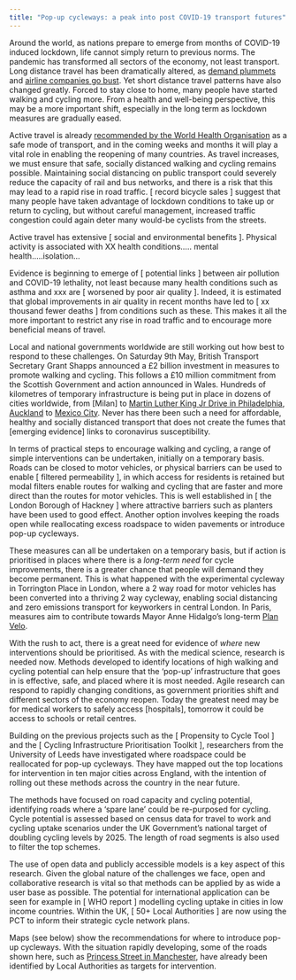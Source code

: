```yaml
---
title: "Pop-up cycleways: a peak into post COVID-19 transport futures"
---
```


Around the world, as nations prepare to emerge from months of COVID-19 induced lockdown, life cannot simply return to previous norms. The pandemic has transformed all sectors of the economy, not least transport. Long distance travel has been dramatically altered, as [demand plummets](https://osf.io/preprints/socarxiv/v3g5d/) and [airline companies go bust](https://arxiv.org/abs/2004.08460). Yet short distance travel patterns have also changed greatly. Forced to stay close to home, many people have started walking and cycling more. From a health and well-being perspective, this may be a more important shift, especially in the long term as lockdown measures are gradually eased.

Active travel is already [recommended by the World Health Organisation](https://who.canto.global/pdfviewer/viewer/viewer.html?share=share%2Calbum%2CU6GDM&column=document&id=q3v02qdsh114763ffe3apo4s2p&suffix=pdf) as a safe mode of transport, and in the coming weeks and months it will play a vital role in enabling the reopening of many countries. As travel increases, we must ensure that safe, socially distanced walking and cycling remains possible. Maintaining social distancing on public transport could severely reduce the capacity of rail and bus networks, and there is a risk that this may lead to a rapid rise in road traffic.  [ record bicycle sales ] suggest that many people have taken advantage of lockdown conditions to take up or return to cycling, but without careful management, increased traffic congestion could again deter many would-be cyclists from the streets. 

Active travel has extensive [ social and environmental benefits ]. Physical activity is associated with XX health conditions….. mental health…..isolation...

Evidence is beginning to emerge of [ potential links ] between air pollution and COVID-19 lethality, not least because many health conditions such as asthma and xxx are [ worsened by poor air quality ]. Indeed, it is estimated that global improvements in air quality in recent months have led to [ xx thousand fewer deaths ] from conditions such as these. This makes it all the more important to restrict any rise in road traffic and to encourage more beneficial means of travel.

Local and national governments worldwide are still working out how best to respond to these challenges. On Saturday 9th May, British Transport Secretary Grant Shapps announced a £2 billion investment in measures to promote walking and cycling. This follows a £10 million commitment from the Scottish Government and action announced in Wales. Hundreds of kilometres of temporary infrastructure is being put in place in dozens of cities worldwide, from [Milan] to [Martin Luther King Jr Drive in Philadelphia](https://www.theguardian.com/world/2020/apr/11/world-cities-turn-their-streets-over-to-walkers-and-cyclists ""), [Auckland](https://www.roadtraffic-technology.com/news/nz-govt-extra-wide-footpaths/) to [Mexico City](https://bicitekas.org/sites/default/files/public/manuales/propuesta_ciclovias_temporales_cdmxvfinal.pdf). Never has there been such a need for affordable, healthy and socially distanced transport that does not create the fumes that [emerging evidence] links to coronavirus susceptibility. 

In terms of practical steps to encourage walking and cycling, a range of simple interventions can be undertaken, initially on a temporary basis. Roads can be closed to motor vehicles, or physical barriers can be used to enable [ filtered permeability ], in which access for residents is retained but modal filters enable routes for walking and cycling that are faster and more direct than the routes for motor vehicles. This is well established in [ the London Borough of Hackney ] where attractive barriers such as planters have been used to good effect. Another option involves keeping the roads open while reallocating excess roadspace to widen pavements or introduce pop-up cycleways. 

These measures can all be undertaken on a temporary basis, but if action is prioritised in places where there is a *long-term need* for cycle improvements, there is a greater chance that people will demand they become permanent. This is what happened with the experimental cycleway in Torrington Place in London, where a 2 way road for motor vehicles has been converted into a thriving 2 way cycleway, enabling social distancing and zero emissions transport for keyworkers in central London. In Paris, measures aim to contribute towards Mayor Anne Hidalgo's long-term [Plan Velo](https://www.curbed.com/2020/1/15/21065343/bike-paris-cycling-anne-hidalgo).

With the rush to act, there is a great need for evidence of *where* new interventions should be prioritised. As with the medical science, research is needed now. Methods developed to identify locations of high walking and cycling potential can help ensure that the ‘pop-up’ infrastructure that goes in is effective, safe, and placed where it is most needed. Agile research can respond to rapidly changing conditions, as government priorities shift and different sectors of the economy reopen. Today the greatest need may be for medical workers to safely access [hospitals], tomorrow it could be access to schools or retail centres.

Building on the previous projects such as the [ Propensity to Cycle Tool ] and the [ Cycling Infrastructure Prioritisation Toolkit ], researchers from the University of Leeds have investigated where roadspace could be reallocated for pop-up cycleways. They have mapped out the top locations for intervention in ten major cities across England, with the intention of rolling out these methods across the country in the near future. 

The methods have focused on road capacity and cycling potential, identifying roads where a ‘spare lane’ could be re-purposed for cycling. Cycle potential is assessed based on census data for travel to work and cycling uptake scenarios under the UK Government’s national target of doubling cycling levels by 2025. The length of road segments is also used to filter the top schemes.

The use of open data and publicly accessible models is a key aspect of this research. Given the global nature of the challenges we face, open and collaborative research is vital so that methods can be applied by as wide a user base as possible. The potential for international application can be seen for example in [ WHO report ] modelling cycling uptake in cities in low income countries. Within the UK, [ 50+ Local Authorities ] are now using the PCT to inform their strategic cycle network plans.

Maps (see below) show the recommendations for where to introduce pop-up cycleways. With the situation rapidly developing, some of the roads shown here, such as [Princess Street in Manchester](https://www.manchestereveningnews.co.uk/news/greater-manchester-news/part-deansgate-close-cars-city-18178175), have already been identified by Local Authorities as targets for intervention.







<!-- # Where is pop-up infrastructure most needed? -->

<!-- # Story  -->

<!-- The COVID-19 pandemic has transformed all sectors of the economy. -->
<!-- Transport patterns have been dramatically altered, with much discussion of plummeting demand for long distance travel. -->
<!-- Yet short-distance travel patterns have also changed greatly and, from a health and well-being perspective, this may be a more important shift. -->
<!-- With temporary infrastructure being put in place in dozens of cities worldwide, from [Park Lane in London](https://www.forbes.com/sites/carltonreid/2020/05/06/pop-up-cycleway-for-park-lane-as-tenfold-increase-in-cycling-predicted-for-london/#48aad0705b1e) to [Martin Luther King Jr Drive in Philadelphia](https://www.theguardian.com/world/2020/apr/11/world-cities-turn-their-streets-over-to-walkers-and-cyclists), [Auckland](https://www.roadtraffic-technology.com/news/nz-govt-extra-wide-footpaths/) to [Mexico City](https://bicitekas.org/sites/default/files/public/manuales/propuesta_ciclovias_temporales_cdmxvfinal.pdf), never has there been such a need for affordable, healthy and socially isolated transport that does not create the fumes that emerging evidence links to coronavirus susceptibility. -->
<!-- With the rush to act, there is a great need for evidence of *where* new interventions should be prioritised. -->
<!-- As with the medical science, research is needed now. -->
<!-- Methods developed to identify locations of high walking and cycling potential can help ensure that the 'pop-up' infrastructure that goes in now is effective, safe, and placed where it is most needed. -->


<!-- (this would be two to three sentences summarizing the article’s focus) -->

<!-- # Significance  -->

<!-- (why is this story interesting/relevant? Particularly to general audience, why should they care?)  --> 
<!-- Politicians of all stripes recognise the importance of acting now to prevent a surge in car use and resulting air pollution when the lockdown is gradually released. -->
<!-- Sadiq Kahn has advocated re-allocating road space for walking and cycling, and Boris Johnson has [talked](https://twitter.com/SomethingELLIS/status/1258031387334053888) of a post COVID-19 "new golden age for cycling". -->
<!-- Without evidence there is a risk that these words are not supported by effective and long-term interventions. -->
<!-- Our research into prioritising the right kind of cycling infrastructure where it is most needed can ensure that decisions made now are of maximum benefit for the coming months when physical distancing will need to continue. -->
<!-- Polls showing people do not want to 'return to normal' also suggest that the COVID-19 crisis represents an historic opportunity to readjust transport cities in favour of health. -->
<!-- If pop-up cycleways go where there is *long term need* there is a greater chance that people will demand they become permanent, as happened with the experimental cycleway in Torrington Place in London, where a 2 way road for motor vehicles has been converted into a thriving 2 way cycleway, enabling social distancing and zero emissions transport for keyworkers in central London. -->

<!-- # Key points -->

<!-- - Our analysis of data generated for the Department for Transport funded Propensity to Cycle Tool (PCT) and Cycling Infrastructure Prioritisation Toolkit (CyIPT) has already flagged dozens of roads in 10 major cities across England where a 'spare lane' could be replaced by low-cost bidirectional temporary infrastructure.  -->
<!-- - A method highlights roads based on number of lanes, cycling potential and length. -->
<!-- - Feedback from cycle campaigners coordinated by CyclingUK suggests the results for 10 cities (London, Birmingham, Manchester, Leeds, Liverpool, Newcastle, Sheffield, Cambridge, Bristol, Leicester) match intuition and can support local knowledge and community engagement in support of temporary infrastructure. -->
<!-- - Further work, which we are discussing with the Department for Transport, will develop more sophisticated methods to provide evidence that is urgently needed to support pop-up spaces in the UK and beyond. -->

<!-- CyclingUK are putting out a press release as an exclusive to national media organisations. -->
<!-- This article will provide a more detailed view to go out the following day while interest in the topic is at a peak. -->

<!-- Results for Manchester shown below, which highlights Priness Street, one of the roads where [space for active travel will be increased](https://www.manchestereveningnews.co.uk/news/greater-manchester-news/part-deansgate-close-cars-city-18178175) as part of the post COVID-19 recovery package in Greater Manchester. -->

<!-- ![](https://raw.githubusercontent.com/cyipt/tempCycleways/master/README_files/figure-gfm/manchester-1.png) -->



<!-- Other key points(anything additional that you want to make sure they consider/know about) Highlighting the website further etc and we would also mention the BBC exclusive here. I’ve never had a problem with the Conversation agreeing to hold off on publishing an article until an embargo or exclusive deadline has been met. However it would be good to make clear how the Conversation article will differ from the BBC coverage.   -->

 <!-- supporting the case for reclaiming road space for safe, socially distanced key worker travel. -->